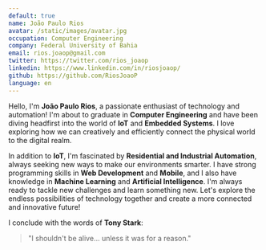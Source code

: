 ```yaml
---
default: true
name: João Paulo Rios
avatar: /static/images/avatar.jpg
occupation: Computer Engineering
company: Federal University of Bahia
email: rios.joaop@gmail.com
twitter: https://twitter.com/rios_joaop
linkedin: https://www.linkedin.com/in/riosjoaop/
github: https://github.com/RiosJoaoP
language: en
---
```


Hello, I'm **João Paulo Rios**, a passionate enthusiast of technology and automation! I'm about to graduate in **Computer Engineering** and have been diving headfirst into the world of **IoT** and **Embedded Systems**. I love exploring how we can creatively and efficiently connect the physical world to the digital realm.

In addition to **IoT**, I'm fascinated by **Residential and Industrial Automation**, always seeking new ways to make our environments smarter. I have strong programming skills in **Web Development** and **Mobile**, and I also have knowledge in **Machine Learning** and **Artificial Intelligence**. I'm always ready to tackle new challenges and learn something new. Let's explore the endless possibilities of technology together and create a more connected and innovative future!

I conclude with the words of **Tony Stark**:

> "I shouldn't be alive... unless it was for a reason."